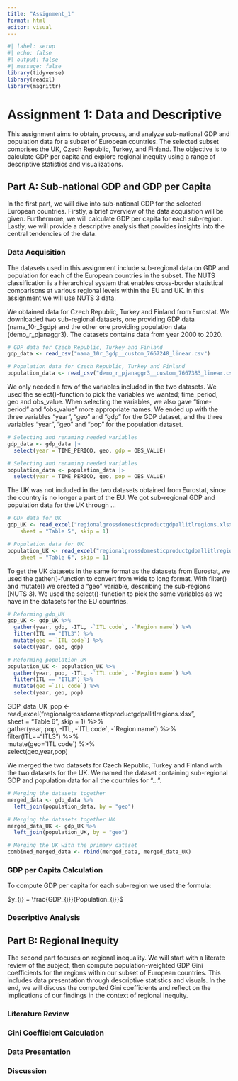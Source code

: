 ```yaml
---
title: "Assignment_1"
format: html
editor: visual
---
```


```r
#| label: setup
#| echo: false
#| output: false
#| message: false
library(tidyverse)
library(readxl)
library(magrittr)
```

# Assignment 1: Data and Descriptive

This assignment aims to obtain, process, and analyze sub-national GDP and population data for a subset of European countries.
The selected subset comprises the UK, Czech Republic, Turkey, and Finland.
The objective is to calculate GDP per capita and explore regional inequity using a range of descriptive statistics and visualizations.

## Part A: Sub-national GDP and GDP per Capita

In the first part, we will dive into sub-national GDP for the selected European countries.
Firstly, a brief overview of the data acquisition will be given.
Furthermore, we will calculate GDP per capita for each sub-region.
Lastly, we will provide a descriptive analysis that provides insights into the central tendencies of the data.

### Data Acquisition

The datasets used in this assignment include sub-regional data on GDP and population for each of the European countries in the subset.
The NUTS classification is a hierarchical system that enables cross-border statistical comparisons at various regional levels within the EU and UK.
In this assignment we will use NUTS 3 data.

We obtained data for Czech Republic, Turkey and Finland from Eurostat.
We downloaded two sub-regional datasets, one providing GDP data (nama_10r_3gdp) and the other one providing population data (demo_r_pjanaggr3).
The datasets contains data from year 2000 to 2020.

```r
# GDP data for Czech Republic, Turkey and Finland
gdp_data <- read_csv("nama_10r_3gdp__custom_7667248_linear.csv") 
```

```r
# Population data for Czech Republic, Turkey and Finland
population_data <- read_csv("demo_r_pjanaggr3__custom_7667383_linear.csv")
```

We only needed a few of the variables included in the two datasets.
We used the select()-function to pick the variables we wanted; time_period, geo and obs_value.
When selecting the variables, we also gave "time-period" and "obs_value" more appropriate names.
We ended up with the three variables "year", "geo" and "gdp" for the GDP dataset, and the three variables "year", "geo" and "pop" for the population dataset.

```r
# Selecting and renaming needed variables
gdp_data <- gdp_data |>
  select(year = TIME_PERIOD, geo, gdp = OBS_VALUE)
```

```r
# Selecting and renaming needed variables
population_data <- population_data |>
  select(year = TIME_PERIOD, geo, pop = OBS_VALUE)
```

The UK was not included in the two datasets obtained from Eurostat, since the country is no longer a part of the EU.
We got sub-regional GDP and population data for the UK through ...

```r
# GDP data for UK
gdp_UK <- read_excel("regionalgrossdomesticproductgdpallitlregions.xlsx", 
    sheet = "Table 5", skip = 1)
```

```r
# Population data for UK
population_UK <- read_excel("regionalgrossdomesticproductgdpallitlregions.xlsx", 
    sheet = "Table 6", skip = 1)
```

To get the UK datasets in the same format as the datasets from Eurostat, we used the gather()-function to convert from wide to long format.
With filter() and mutate() we created a "geo" variable, describing the sub-regions (NUTS 3).
We used the select()-function to pick the same variables as we have in the datasets for the EU countries.

```r
# Reforming gdp_UK
gdp_UK <- gdp_UK %>%
  gather(year, gdp, -ITL, -`ITL code`, -`Region name`) %>%
  filter(ITL == "ITL3") %>%
  mutate(geo = `ITL code`) %>%
  select(year, geo, gdp)
```

```r
# Reforming population_UK
population_UK <- population_UK %>%
  gather(year, pop, -ITL, -`ITL code`, -`Region name`) %>%
  filter(ITL == "ITL3") %>%
  mutate(geo =`ITL code`) %>%
  select(year, geo, pop)
```

GDP_data_UK_pop \<- read_excel("regionalgrossdomesticproductgdpallitlregions.xlsx",\
sheet = "Table 6", skip = 1) %\>%\
gather(year, pop, -ITL, -\`ITL code\`, -\`Region name\`) %\>%\
filter(ITL=="ITL3") %\>%\
mutate(geo=\`ITL code\`) %\>%\
select(geo,year,pop)

We merged the two datasets for Czech Republic, Turkey and Finland with the two datasets for the UK.
We named the dataset containing sub-regional GDP and population data for all the countries for "...".

```r
# Merging the datasets together 
merged_data <- gdp_data %>%
  left_join(population_data, by = "geo")
```

```r
# Merging the datasets together UK
merged_data_UK <- gdp_UK %>%
  left_join(population_UK, by = "geo")
```

```r
# Merging the UK with the primary dataset
combined_merged_data <- rbind(merged_data, merged_data_UK)
```

### GDP per Capita Calculation

To compute GDP per capita for each sub-region we used the formula:

$y_{i} = \frac{GDP_{i}}{Population_{i}}$

### Descriptive Analysis

## Part B: Regional Inequity

The second part focuses on regional inequality.
We will start with a literate review of the subject, then compute population-weighted GDP Gini coefficients for the regions within our subset of European countries.
This includes data presentation through descriptive statistics and visuals.
In the end, we will discuss the computed Gini coefficients and reflect on the implications of our findings in the context of regional inequity.

### Literature Review

### Gini Coefficient Calculation

### Data Presentation

### Discussion
